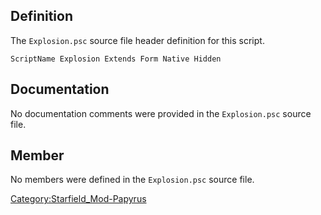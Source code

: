 {{Script_Object_Summary
| title = Explosion
| name = [[SFM:Script-Explosion|Explosion]]
| extends = [[SFM:Script-Form|Form]] → [[SFM:Script-ScriptObject|ScriptObject]]
| flags = Native, Hidden
}}


== Definition ==
The <code>Explosion.psc</code> source file header definition for this script.

<source lang="papyrus">
ScriptName Explosion Extends Form Native Hidden
</source>


== Documentation ==
No documentation comments were provided in the <code>Explosion.psc</code> source file.


== Member ==
No members were defined in the <code>Explosion.psc</code> source file.


[[Category:Starfield_Mod-Papyrus]]
